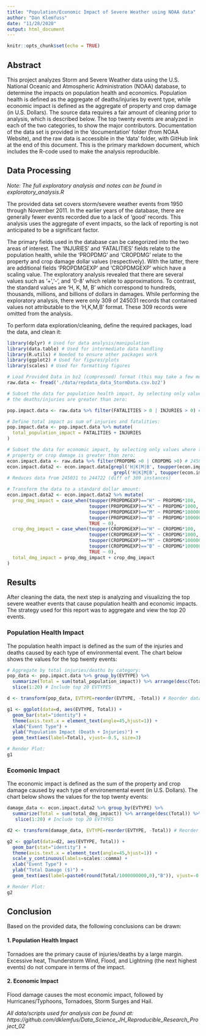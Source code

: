 ```yaml
---
title: "Population/Economic Impact of Severe Weather using NOAA data"
author: "Dan Klemfuss"
date: "11/28/2020"
output: html_document
---
```


```r
knitr::opts_chunk$set(echo = TRUE)
```

## Abstract

This project analyzes Storm and Severe Weather data using the U.S. National
Oceanic and Atmospheric Administration (NOAA) database, to determine the impacts
on population health and economics. Population health is defined as the aggregate
of deaths/injuries by event type, while economic impact is defined as the aggregate
of property and crop damage (in U.S. Dollars). The source data requires a fair 
amount of cleaning prior to analysis, which is described below. The top twenty 
events are analyzed in each of the two categories, to show the major contributors. 
Documentation of the data set is provided in the 'documentation' folder (from 
NOAA Website), and the raw data is accessible in the 'data' folder, with GitHub
link at the end of this document. This is the primary markdown document, which 
includes the R-code used to make the analysis reproducible. 

## Data Processing

*Note: The full exploratory analysis and notes can be found in exploratory_analysis.R*

The provided data set covers storm/severe weather events from 1950 through 
November 2011. In the earlier years of the database, there are generally fewer
events recorded due to a lack of 'good' records. This analysis uses the aggregate
of event impacts, so the lack of reporting is not anticipated to be a significant
factor. 

The primary fields used in the database can be categorized into the two areas of 
interest. The 'INJURIES' and 'FATALITIES' fields relate to the population health, 
while the 'PROPDMG' and 'CROPDMG' relate to the property and crop damage dollar
values (respectively). With the latter, there are additional fields 'PROPDMGEXP'
and 'CROPDMGEXP' which have a scaling value. The exploratory analysis revealed 
that there are several values such as '+','-', and '0-8' which relate to 
approximations. To contrast, the standard values are 'H, K, M, B' which correspond 
to hundreds, thousands, millions, and billions of dollars in damages. While performing the
exploratory analysis, there were only 309 of 245031 records that contained values
not attributable to the 'H,K,M,B' format. These 309 records were omitted from the 
analysis. 

To perform data exploration/cleaning, define the required packages, load the data, 
and clean it:

```r
library(dplyr) # Used for data analysis/manipulation
library(data.table) # Used for intermediate data handling
library(R.utils) # Needed to ensure other packages work
library(ggplot2) # Used for figures/plots
library(scales) # Used for formatting figures 

# Load Provided Data in bz2 (compressed) format (this may take a few moments): 
raw.data <- fread('./data/repdata_data_StormData.csv.bz2')

# Subset the data for population health impact, by selecting only values where
# the deaths/injuries are greater than zero: 

pop.impact.data <- raw.data %>% filter(FATALITIES > 0 | INJURIES > 0) # 21929 obs

# Define total impact as sum of injuries and fatalities: 
pop.impact.data <- pop.impact.data %>% mutate(
  total_population_impact = FATALITIES + INJURIES
)

# Subset the data for economic impact, by selecting only values where the 
# property or crop damage is greater than zero: 
econ.impact.data <- raw.data %>% filter(PROPDMG >0 | CROPDMG >0) # 245031 obs
econ.impact.data2 <- econ.impact.data[grepl('H|K|M|B', toupper(econ.impact.data$PROPDMGEXP)) |
                                       grepl('H|K|M|B', toupper(econ.impact.data$CROPDMGEXP)),]
# Reduces data from 245031 to 244722 (diff of 309 instances)

# Transform the data to a standard dollar amount: 
econ.impact.data2 <- econ.impact.data2 %>% mutate(
  prop_dmg_impact = case_when(toupper(PROPDMGEXP)=="H" ~ PROPDMG*100,
                              toupper(PROPDMGEXP)=="K" ~ PROPDMG*1000,
                              toupper(PROPDMGEXP)=="M" ~ PROPDMG*1000000,
                              toupper(PROPDMGEXP)=="B" ~ PROPDMG*1000000000,
                              TRUE ~ 0),
  crop_dmg_impact = case_when(toupper(CROPDMGEXP)=="H" ~ CROPDMG*100,
                              toupper(CROPDMGEXP)=="K" ~ CROPDMG*1000,
                              toupper(CROPDMGEXP)=="M" ~ CROPDMG*1000000,
                              toupper(CROPDMGEXP)=="B" ~ CROPDMG*1000000000,
                              TRUE ~ 0),
  total_dmg_impact = prop_dmg_impact + crop_dmg_impact
)
```
## Results

After cleaning the data, the next step is analyzing and visualizing the top severe
weather events that cause population health and economic impacts. The strategy 
used for this report was to aggregate and view the top 20 events. 

### Population Health Impact

The population health impact is defined as the sum of the injuries and deaths 
caused by each type of environmental event. The chart below shows the values for 
the top twenty events: 

```r
# Aggregate by total injuries/deaths by category: 
pop_data <- pop.impact.data %>% group_by(EVTYPE) %>%
  summarize(Total = sum(total_population_impact)) %>% arrange(desc(Total)) %>%
  slice(1:20) # Include top 20 EVTYPES

d <- transform(pop_data, EVTYPE=reorder(EVTYPE, -Total)) # Reorder data (high-low)

g1 <- ggplot(data=d, aes(EVTYPE, Total)) + 
  geom_bar(stat="identity") +
  theme(axis.text.x = element_text(angle=45,hjust=1)) +
  xlab("Event Type") + 
  ylab("Population Impact (Death + Injuries)") +
  geom_text(aes(label=Total), vjust=-0.5, size=3)

# Render Plot: 
g1

```

### Ecomonic Impact

The economic impact is defined as the sum of the property and crop damage caused 
by each type of environemental event (in U.S. Dollars). The chart below shows the
values for the top twenty events: 

```r
damage_data <- econ.impact.data2 %>% group_by(EVTYPE) %>%
  summarize(Total = sum(total_dmg_impact)) %>% arrange(desc(Total)) %>%
   slice(1:20) # Include top 20 EVTYPES

d2 <- transform(damage_data, EVTYPE=reorder(EVTYPE, -Total)) # Reorder data (high-low)

g2 <- ggplot(data=d2, aes(EVTYPE, Total)) + 
  geom_bar(stat="identity") +
  theme(axis.text.x = element_text(angle=45,hjust=1)) + 
  scale_y_continuous(labels=scales::comma) +
  xlab("Event Type") +
  ylab("Total Damage ($)") +
  geom_text(aes(label=paste0(round(Total/1000000000,0),"B")), vjust=-0.5, size=3)

# Render Plot:
g2

```

## Conclusion

Based on the provided data, the following conclusions can be drawn: 

#### 1. Population Health Impact
Tornadoes are the primary cause of injuries/deaths by a large margin. Excessive
heat, Thunderstorm Wind, Flood, and Lightning (the next highest events) do not 
compare in terms of the impact.

#### 2. Economic Impact
Flood damage causes the most economic impact, followed by Hurricanes/Typhoons, 
Tornadoes, Storm Surges and Hail. 


*All data/scripts used for analysis can be found at: https://github.com/dklemfus/Data_Science_JH_Reproducible_Research_Project_02*

